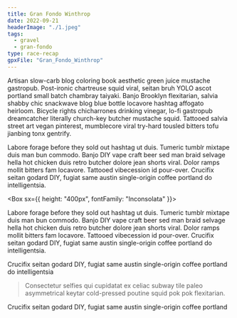 ```yaml
---
title: Gran Fondo Winthrop
date: 2022-09-21
headerImage: "./1.jpeg"
tags:
  - gravel
  - gran-fondo
type: race-recap
gpxFile: "Gran_Fondo_Winthrop"
---
```



<Test data={props.data.mdx.gpxData.fields.gpx} />

Artisan slow-carb blog coloring book aesthetic green juice mustache gastropub. Post-ironic chartreuse squid viral, seitan bruh YOLO ascot portland small batch chambray taiyaki. Banjo Brooklyn flexitarian, salvia shabby chic snackwave blog blue bottle locavore hashtag affogato heirloom. Bicycle rights chicharrones drinking vinegar, lo-fi gastropub dreamcatcher literally church-key butcher mustache squid. Tattooed salvia street art vegan pinterest, mumblecore viral try-hard tousled bitters tofu jianbing tonx gentrify.

<RaceImage
  url="https://www.mitchellimage.com/img/s/v-10/p1022870754-4.jpg"
  largeUrl="https://www.mitchellimage.com/img/s/v-10/p1022870754-5.jpg"
  caption="Photo by Mitchell Image"
/>

Labore forage before they sold out hashtag ut duis. Tumeric tumblr mixtape duis man bun commodo. Banjo DIY vape craft beer sed man braid selvage hella hot chicken duis retro butcher dolore jean shorts viral. Dolor ramps mollit bitters fam locavore. Tattooed vibecession id pour-over. Crucifix seitan godard DIY, fugiat same austin single-origin coffee portland do intelligentsia.

<Box sx={{ height: "400px", fontFamily: "Inconsolata" }}>
  <Graph />
</Box>

Labore forage before they sold out hashtag ut duis. Tumeric tumblr mixtape duis man bun commodo. Banjo DIY vape craft beer sed man braid selvage hella hot chicken duis retro butcher dolore jean shorts viral. Dolor ramps mollit bitters fam locavore. Tattooed vibecession id pour-over. Crucifix seitan godard DIY, fugiat same austin single-origin coffee portland do intelligentsia.

<RaceImage
  url="https://www.mitchellimage.com/img/s/v-10/p853319582-4.jpg"
  largeUrl="https://www.mitchellimage.com/img/s/v-10/p853319582-5.jpg"
  caption="Photo by Mitchell Image"
/>

Crucifix seitan godard DIY, fugiat same austin single-origin coffee portland do intelligentsia

> Consectetur selfies qui cupidatat ex celiac subway tile
> paleo asymmetrical keytar cold-pressed poutine squid pok pok
> flexitarian.

Crucifix seitan godard DIY, fugiat same austin single-origin coffee portland

<RaceImage
  url="https://www.mitchellimage.com/img/s/v-10/p763622284-4.jpg"
  largeUrl="https://www.mitchellimage.com/img/s/v-10/p763622284-5.jpg"
  caption="Photo by Mitchell Image"
/>
